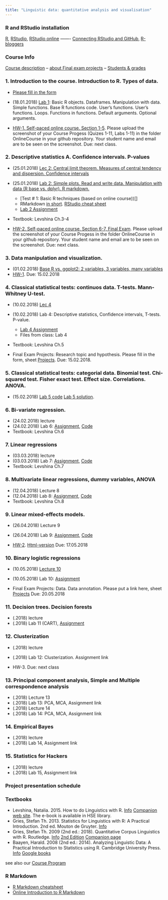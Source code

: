```yaml
---
title: "Linguistic data: quantitative analysis and visualisation"
---
```


### R and RStudio installation
[R](https://www.r-project.org/), [RStudio](https://www.rstudio.com/products/rstudio/download/#download), [RStudio online](https://www.rollapp.com/app/rstudio) ------- [Connecting RStudio and GitHub](http://happygitwithr.com/rstudio-git-github.html), [R-bloggers](https://www.r-bloggers.com/)

### Course Info	
[Course description](https://agricolamz.github.io/2018-MAG_R_course/Lec_1_Course_description.html)
 -- [about Final exam projects](https://agricolamz.github.io/2018-MAG_R_course/projects.html)
 -- [Students & grades](https://docs.google.com/spreadsheets/d/1HdjLzF3jUXddq2N7pUpGn7P1tMJ4ut9mskucVjiNlwQ)   

### 1. Introduction to the course. Introduction to R. Types of data. 
* [Please fill in the form](https://docs.google.com/forms/d/e/1FAIpQLSeHEP4ivqpKUqPJpuruwbbOb_6x05m8ExA_YdiHer7gC3Hzng/viewform?usp=sf_link)  
* (18.01.2018)	[Lab 1](): Basic R objects. Dataframes. Manipulation with data. Simple functions. Base R functions code. User's functions. User's functions. Loops. Functions in functions. Default arguments. Optional arguments.  

* [HW-1. Self-paced online course. Section 1-5 ](https://www.edx.org/course/introduction-r-data-science-microsoft-dat204x-7). Please upload the screenshot of your Course Progess (Quizes 1-11, Labs 1-11) in the folder OnlineCourse in your github repository. Your student name and email are to be seen on the screenshot. Due: next class.

### 2. Descriptive statistics A. Confidence intervals. P-values
* (25.01.2018) [Lec 2: Central limit theorem. Measures of central tendency and dispersion. Confidence intervals]()  
* (25.01.2018) [Lab 2: Simple plots. Read and write data. Manipulation with data (R base vs. dplyr). R markdown.]() 
    * [Test # 1: Basic R techniques (based on online course))[]  
    * RMarkdown [in short](https://github.com/adam-p/markdown-here/wiki/Markdown-Cheatsheet). [RStudio cheat sheet](https://www.rstudio.com/wp-content/uploads/2016/03/rmarkdown-cheatsheet-2.0.pdf)  
    * [Lab 2 Assignment]()  
* Textbook: Levshina Ch.3-4  

* [HW-2. Self-paced online course. Section 6-7, Final Exam](https://www.edx.org/course/introduction-r-data-science-microsoft-dat204x-7).  Please upload the screenshot of your Course Progess in the folder OnlineCourse in your github repository. Your student name and email are to be seen on the screenshot. Due: next class.

### 3. Data manipulation and visualization.

*	(01.02.2018) [Base R vs. ggplot2: 2 variables, 3 variables, many variables](Lec_3_tidyverse.html)
* [HW-1](https://docs.google.com/forms/d/e/1FAIpQLSc2Z6snhSEZRVzHysYsUdKFkl4flE63AY4TFd-UrkmstV8s4g/viewform). Due: 15.02.2018

### 4. Classical statistical tests: continuos data. T-tests. Mann-Whitney U-test.
* (10.02.2018) [Lec 4](Lec_4_stats.html)
* (10.02.2018) Lab 4: Descriptive statistics, Confidence intervals, T-tests. P-value.
    * [Lab 4 Assignment](https://docs.google.com/forms/d/e/1FAIpQLSdGZSuPIyO7DOcObhkdwlvUFBQPGMm1uM0tXanSY7Loie0A1A/viewform)
    * Files from class: Lab 4
* Textbook: Levshina Ch.5  

* Final Exam Projects: Research topic and hypothesis. Please fill in the form, sheet [Projects](https://docs.google.com/spreadsheets/d/1HdjLzF3jUXddq2N7pUpGn7P1tMJ4ut9mskucVjiNlwQ). Due: 15.02.2018.

### 5. Classical statistical tests: categorial data. Binomial test. Chi-squared test. Fisher exact test. Effect size. Correlations. ANOVA.
* (15.02.2018) [Lab 5 code](https://raw.githubusercontent.com/agricolamz/2018-MAG_R_course/master/Lab5.Rmd)  [Lab 5 solution](https://agricolamz.github.io/2018-MAG_R_course/Lab_5.html).

### 6. Bi-variate regression.															
* (24.02.2018) lecture  
* (24.02.2018) Lab 6: [Assignment](https://docs.google.com/forms/d/e/1FAIpQLSctIDQQBsIGTMjkzuGiAEXVcE9N9EBPrKjkgyuUheVKHewvVQ/viewform), [Code](https://agricolamz.github.io/2018-MAG_R_course/Lab6.html)  
* Textbook: Levshina Ch.6 

### 7. Linear regressions											
* (03.03.2018) lecture  
* (03.03.2018) Lab 7: [Assignment](), [Code]()
* Textbook: Levshina Ch.7 

### 8. Multivariate linear regressions, dummy variables, ANOVA														
* (12.04.2018) Lecture 8
* (12.04.2018) Lab 8: [Assignment](https://raw.githubusercontent.com/agricolamz/2018-MAG_R_course/master/Lab8_assignment.Rmd), [Code](https://agricolamz.github.io/2018-MAG_R_course/Lab6.html)
* Textbook: Levshina Ch.8  

### 9. Linear mixed-effects models. 						
* (26.04.2018) Lecture 9
* (26.04.2018) Lab 9: [Assignment](https://docs.google.com/forms/d/e/1FAIpQLSfQAI87CVsjqbkw1XbvJw_dmj8tET1s-oT9jmQGx9miRRtcMQ/viewform?usp=sf_link), [Code](https://agricolamz.github.io/2018-MAG_R_course/Lab_9)

* [HW-2](https://raw.githubusercontent.com/agricolamz/2018-MAG_R_course/master/HW2_assignment.Rmd). [Html-version](https://agricolamz.github.io/2018-MAG_R_course/HW2) Due: 17.05.2018

### 10. Binary logistic regressions

* (10.05.2018) [Lecture 10](https://agricolamz.github.io/2018-MAG_R_course/docs/Lec10_Logistic_regression.html)
* (10.05.2018) Lab 10: [Assignment](https://raw.githubusercontent.com/agricolamz/2018-MAG_R_course/master/Lab10_assignment.Rmd)

* Final Exam Projects: Data. Data annotation. Please put a link here, sheet [Projects](https://docs.google.com/spreadsheets/d/1HdjLzF3jUXddq2N7pUpGn7P1tMJ4ut9mskucVjiNlwQ) Due: 20.05.2018

### 11. Decision trees. Decision forests											
* (.2018) lecture
* (.2018) Lab 11 (CART), [Assignment](https://goo.gl/forms/reyDIJ4NWbvR5Gbq1)

### 12. Clusterization

* (.2018) lecture
* (.2018) Lab 12: Clusterization. Assignment link

* HW-3. Due: next class

### 13. Principal component analysis, Simple and Multiple correspondence analysis

* (.2018) Lecture 13
* (.2018) Lab 13: PCA, MCA, Assignment link
* (.2018) Lecture 14
* (.2018) Lab 14: PCA, MCA, Assignment link

### 14. Empirical Bayes

* (.2018) lecture
* (.2018) Lab 14, Assignment link

### 15. Statistics for Hackers

* (.2018) lecture
* (.2018) Lab 15, Assignment link

### Project presentation schedule

### Textbooks

* Levshina, Natalia. 2015. How to do Linguistics with R. [Info](https://benjamins.com/#catalog/books/z.195/main) [Companion web site](https://benjamins.com/sites/z.195/). The e-book is available in HSE library. 
* Gries, Stefan Th. 2013. Statistics for Linguistics with R: A Practical Introduction. 2nd ed. Mouton de Gruyter. [Info](https://www.degruyter.com/view/product/203826) 
* Gries, Stefan Th. 2009 (2nd ed.: 2018). Quantitative Corpus Linguistics with R. Routledge. [Info](https://www.routledge.com/Quantitative-Corpus-Linguistics-with-R-A-Practical-Introduction/Gries/p/book/9780415962704) [2nd Edition](https://www.routledge.com/Quantitative-Corpus-Linguistics-with-R-A-Practical-Introduction-2nd-Edition/Gries/p/book/9781138816275) [Companion page](http://www.linguistics.ucsb.edu/faculty/stgries/research/qclwr/qclwr.html) 
* Baayen, Harald. 2008 (2nd ed.: 2014). Analyzing Linguistic Data: A Practical Introduction to Statistics using R. Cambridge University Press. [Info](http://www.cambridge.org/gb/academic/subjects/languages-linguistics/grammar-and-syntax/analyzing-linguistic-data-practical-introduction-statistics-using-r?format=AR) [Google books](https://books.google.ru/books?id=UvWkIg5E4foC&printsec=frontcover&source=gbs_ge_summary_r&cad=0#v=onepage&q&f=false) 

see also our [Course Program](https://www.hse.ru/data/2016/09/19/1117082144/program-1549532002-kSLnTng0SN.pdf)

### R Markdown

* [R Markdown cheatsheet](https://www.rstudio.com/wp-content/uploads/2016/03/rmarkdown-cheatsheet-2.0.pdf)
* [Online Introduction to R Markdown](http://rmarkdown.rstudio.com/lesson-1.html)
